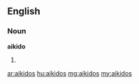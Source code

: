 ==English==

===Noun===
'''aikido'''

# {{plural of|[[aikido]]}}

[[ar:aikidos]]
[[hu:aikidos]]
[[mg:aikidos]]
[[my:aikidos]]